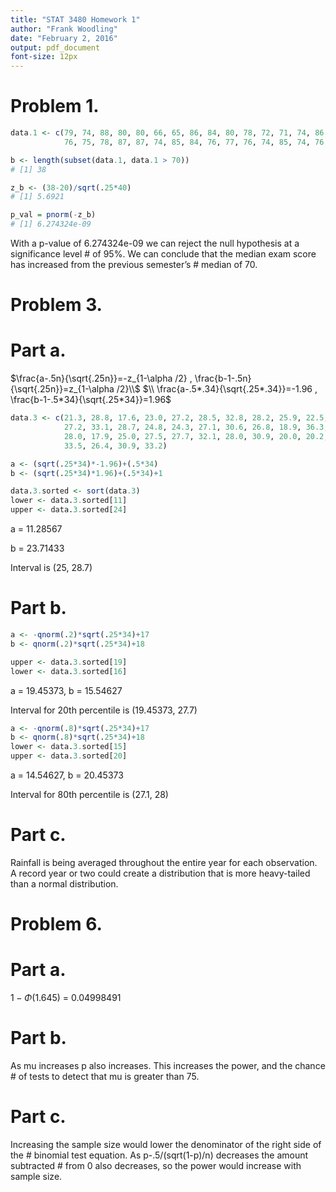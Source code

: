 ```yaml
---
title: "STAT 3480 Homework 1"
author: "Frank Woodling"
date: "February 2, 2016"
output: pdf_document
font-size: 12px
---
```


# Problem 1.
```r
data.1 <- c(79, 74, 88, 80, 80, 66, 65, 86, 84, 80, 78, 72, 71, 74, 86, 96, 77, 81, 76, 80,
            76, 75, 78, 87, 87, 74, 85, 84, 76, 77, 76, 74, 85, 74, 76, 77, 76, 74, 81, 76)

b <- length(subset(data.1, data.1 > 70))
# [1] 38

z_b <- (38-20)/sqrt(.25*40)
# [1] 5.6921

p_val = pnorm(-z_b)
# [1] 6.274324e-09

```
With a p-value of 6.274324e-09 we can reject the null hypothesis at a
significance level # of 95%.  We can conclude that the median exam score has
increased from the previous semester's # median of 70.


# Problem 3.
# Part a.
$\frac{a-.5n}{\sqrt{.25n}}=-z_{1-\alpha /2} , \frac{b-1-.5n}{\sqrt{.25n}}=z_{1-\alpha /2}\\$
$\\ \frac{a-.5*.34}{\sqrt{.25*.34}}=-1.96 , \frac{b-1-.5*34}{\sqrt{.25*34}}=1.96$

```r
data.3 <- c(21.3, 28.8, 17.6, 23.0, 27.2, 28.5, 32.8, 28.2, 25.9, 22.5, 
            27.2, 33.1, 28.7, 24.8, 24.3, 27.1, 30.6, 26.8, 18.9, 36.3,
            28.0, 17.9, 25.0, 27.5, 27.7, 32.1, 28.0, 30.9, 20.0, 20.2,
            33.5, 26.4, 30.9, 33.2)

a <- (sqrt(.25*34)*-1.96)+(.5*34)
b <- (sqrt(.25*34)*1.96)+(.5*34)+1

data.3.sorted <- sort(data.3)
lower <- data.3.sorted[11]
upper <- data.3.sorted[24]
```

a = 11.28567

b = 23.71433

Interval is (25, 28.7)

# Part b.
```r
a <- -qnorm(.2)*sqrt(.25*34)+17
b <- qnorm(.2)*sqrt(.25*34)+18

upper <- data.3.sorted[19]
lower <- data.3.sorted[16]

```
a = 19.45373, b = 15.54627

Interval for 20th percentile is (19.45373, 27.7)

```r
a <- -qnorm(.8)*sqrt(.25*34)+17
b <- qnorm(.8)*sqrt(.25*34)+18
lower <- data.3.sorted[15]
upper <- data.3.sorted[20]
```
a = 14.54627, b = 20.45373

Interval for 80th percentile is (27.1, 28)

# Part c.
Rainfall is being averaged throughout the entire year for each observation.
A record year or two could create a distribution that is more heavy-tailed than
a normal distribution.

# Problem 6.
# Part a.
$1-\Phi(1.645)$ = 0.04998491

# Part b.
As mu increases p also increases.  This increases the power, and the chance #
of tests to detect that mu is greater than 75.

# Part c.
  Increasing the sample size would lower the denominator of the right side of
the # binomial test equation. As p-.5/(sqrt(1-p)/n) decreases the amount
subtracted # from 0 also decreases, so the power would increase with sample
size.
